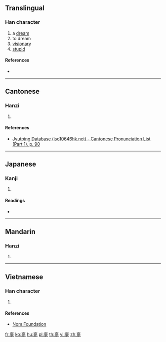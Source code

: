==Translingual==

===Han character===
{{Han char|rn=36|rad=夕|as=11|sn=14|four=|canj=YIWN|ids=⿱𠫓⿳罒冖夕}}

# a [[dream]]
# to dream
# [[visionary]]
# [[stupid]]

====References====
* {{Han ref|kx=0247.170|dkj=05803|hdz=20866.080|uh=5923|ud=22819}}

----

==Cantonese==

===Hanzi===
{{yue-hanzi|jyut=[[mung6]]|y=mung6}}

# {{defn|lang=yue|sort=夕11}}

====References====
* [http://www.iso10646hk.net/jp/document/download.jsp Jyutping Database (iso10646hk.net) - Cantonese Pronunciation List (Part 1), p. 90]

----

==Japanese==

===Kanji===
{{ja-kanji|grade=|rs=夕11}}

# {{defn|lang=ja|sort=夕11}}

====Readings====
* {{ja-readings|on=[[ぼう]] (bō), [[む]] (mu)|kun=[[ゆめ]] (yume)}}

----

==Mandarin==

===Hanzi===
{{cmn-hanzi|pin=[[mèng]] ([[meng4]]), [[dài]] ([[dai4]]), [[tài]] ([[tai4]])|wg=meng<sup>4</sup>, tai<sup>4</sup>, t'ai<sup>4</sup>}}

# {{defn|lang=cmn|sort=夕11}}

----

==Vietnamese==

===Han character===
{{vi-hantu|[[mọng]]|rs=夕11}}

# {{defn|lang=vi|sort=夕11}}

====References====
* [http://nomfoundation.org/common/nom_details.php?codepoint=5923 Nom Foundation]

[[fr:夣]]
[[ko:夣]]
[[hu:夣]]
[[pl:夣]]
[[th:夣]]
[[vi:夣]]
[[zh:夣]]